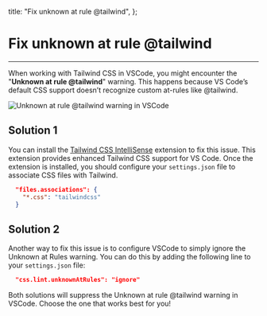 

  title: "Fix unknown at rule @tailwind",
};

<h1>Fix unknown at rule @tailwind</h1>

<hr />

When working with Tailwind CSS in VSCode, you might encounter the "**Unknown at rule @tailwind**" warning. This happens because VS Code’s default CSS support doesn’t recognize custom at-rules like @tailwind.

<Image
  src={screenshot}
  alt="Unknown at rule @tailwind warning in VSCode"
  width={640}
  height={251}
  placeholder="blur"
  className="rounded-sm"
  priority
/>

<h2>Solution 1</h2>

You can install the <a href="https://marketplace.visualstudio.com/items?itemName=bradlc.vscode-tailwindcss" target="_blank">Tailwind CSS IntelliSense</a> extension to fix this issue. This extension provides enhanced Tailwind CSS support for VS Code. Once the extension is installed, you should configure your `settings.json` file to associate CSS files with Tailwind.

```json
  "files.associations": {
    "*.css": "tailwindcss"
  }
```

<h2>Solution 2</h2>

Another way to fix this issue is to configure VSCode to simply ignore the Unknown at Rules warning. You can do this by adding the following line to your `settings.json` file:

```json
  "css.lint.unknownAtRules": "ignore"
```

Both solutions will suppress the Unknown at rule @tailwind warning in VSCode. Choose the one that works best for you!
